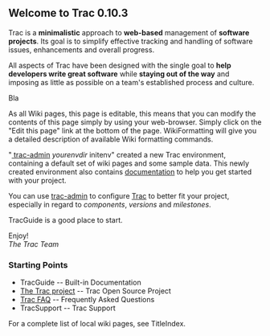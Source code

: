 
== Welcome to Trac 0.10.3 ==

Trac is a '''minimalistic''' approach to '''web-based''' management of
'''software projects'''. Its goal is to simplify effective tracking and handling of software issues, enhancements and overall progress.

All aspects of Trac have been designed with the single goal to 
'''help developers write great software''' while '''staying out of the way'''
and imposing as little as possible on a team's established process and
culture.

Bla

As all Wiki pages, this page is editable, this means that you can
modify the contents of this page simply by using your
web-browser. Simply click on the "Edit this page" link at the bottom
of the page. WikiFormatting will give you a detailed description of
available Wiki formatting commands.

"[[TracAdmin| trac-admin]] ''yourenvdir'' initenv" created
a new Trac environment, containing a default set of wiki pages and some sample
data. This newly created environment also contains 
[[TracGuide| documentation]] to help you get started with your project.

You can use [[TracAdmin| trac-admin]] to configure
[http://trac.edgewall.org/ Trac] to better fit your project, especially in
regard to ''components'', ''versions'' and ''milestones''. 


TracGuide is a good place to start.

Enjoy! <br>
''The Trac Team''

=== Starting Points ===

*TracGuide --  Built-in Documentation
*[http://trac.edgewall.org/ The Trac project] -- Trac Open Source Project
*[http://trac.edgewall.org/wiki/TracFaq Trac FAQ] -- Frequently Asked Questions
*TracSupport --  Trac Support

For a complete list of local wiki pages, see TitleIndex.



{{TracNotice|{{PAGENAME}}}}